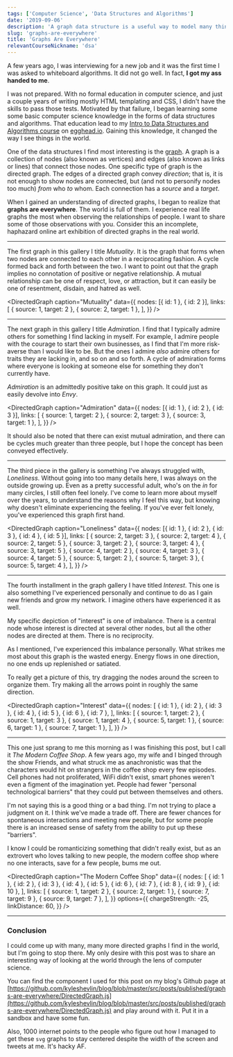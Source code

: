 ```yaml
---
tags: ['Computer Science', 'Data Structures and Algorithms']
date: '2019-09-06'
description: 'A graph data structure is a useful way to model many things in the real world. Take a look at data visualizations that show this.'
slug: 'graphs-are-everywhere'
title: 'Graphs Are Everywhere'
relevantCourseNickname: 'dsa'
---
```



A few years ago, I was interviewing for a new job and it was the first time I was asked to whiteboard algorithms. It did not go well. In fact, **I got my ass handed to me**.

I was not prepared. With no formal education in computer science, and just a couple years of writing mostly HTML templating and CSS, I didn't have the skills to pass those tests. Motivated by that failure, I began learning some some basic computer science knowledge in the forms of data structures and algorithms. That education lead to my [Intro to Data Structures and Algorithms course](https://egghead.io/courses/data-structures-and-algorithms-in-javascript/?af=8u8eik) on [egghead.io](https://egghead.io/?af=8u8eik). Gaining this knowledge, it changed the way I see things in the world.

One of the data structures I find most interesting is the [graph](<https://en.wikipedia.org/wiki/Graph_(abstract_data_type)>). A graph is a collection of nodes (also known as vertices) and edges (also known as links or lines) that connect those nodes. One specific type of graph is the directed graph. The edges of a directed graph convey _direction_; that is, it is not enough to show nodes are connected, but (and not to personify nodes too much) _from_ who _to_ whom. Each connection has a _source_ and a _target_.

When I gained an understanding of directed graphs, I began to realize that **graphs are everywhere**. The world is full of them. I experience real life graphs the most when observing the relationships of people. I want to share some of those observations with you. Consider this an incomplete, haphazard online art exhibition of directed graphs in the real world.

---

The first graph in this gallery I title _Mutuality_. It is the graph that forms when two nodes are connected to each other in a reciprocating fashion. A cycle formed back and forth between the two. I want to point out that the graph implies no connotation of positive or negative relationship. A mutual relationship can be one of respect, love, or attraction, but it can easily be one of resentment, disdain, and hatred as well.

<DirectedGraph
  caption="Mutuality"
  data={{
    nodes: [{ id: 1 }, { id: 2 }],
    links: [
      { source: 1, target: 2 },
      { source: 2, target: 1 },
    ],
  }}
/>

---

The next graph in this gallery I title _Admiration_. I find that I typically admire others for something I find lacking in myself. For example, I admire people with the courage to start their own businesses, as I find that I'm more risk-averse than I would like to be. But the ones I admire _also_ admire others for traits they are lacking in, and so on and so forth. A cycle of admiration forms where everyone is looking at someone else for something they don't currently have.

_Admiration_ is an admittedly positive take on this graph. It could just as easily devolve into _Envy_.

<DirectedGraph
  caption="Admiration"
  data={{
    nodes: [{ id: 1 }, { id: 2 }, { id: 3 }],
    links: [
      { source: 1, target: 2 },
      { source: 2, target: 3 },
      { source: 3, target: 1 },
    ],
  }}
/>

It should also be noted that there can exist mutual admiration, and there can be cycles much greater than three people, but I hope the concept has been conveyed effectively.

---

The third piece in the gallery is something I've always struggled with, _Loneliness_. Without going into too many details here, I was always on the outside growing up. Even as a pretty successful adult, who's on the _in_ for many circles, I still often feel lonely. I've come to learn more about myself over the years, to understand the reasons why I feel this way, but knowing why doesn't eliminate experiencing the feeling. If you've ever felt lonely, you've experienced this graph first hand.

<DirectedGraph
  caption="Loneliness"
  data={{
    nodes: [{ id: 1 }, { id: 2 }, { id: 3 }, { id: 4 }, { id: 5 }],
    links: [
      { source: 2, target: 3 },
      { source: 2, target: 4 },
      { source: 2, target: 5 },
      { source: 3, target: 2 },
      { source: 3, target: 4 },
      { source: 3, target: 5 },
      { source: 4, target: 2 },
      { source: 4, target: 3 },
      { source: 4, target: 5 },
      { source: 5, target: 2 },
      { source: 5, target: 3 },
      { source: 5, target: 4 },
    ],
  }}
/>

---

The fourth installment in the graph gallery I have titled _Interest_. This one is also something I've experienced personally and continue to do as I gain new friends and grow my network. I imagine others have experienced it as well.

My specific depiction of "interest" is one of imbalance. There is a central node whose interest is directed at several other nodes, but all the other nodes are directed at them. There is no reciprocity.

As I mentioned, I've experienced this imbalance personally. What strikes me most about this graph is the wasted energy. Energy flows in one direction, no one ends up replenished or satiated.

To really get a picture of this, try dragging the nodes around the screen to organize them. Try making all the arrows point in roughly the same direction.

<DirectedGraph
  caption="Interest"
  data={{
    nodes: [
      { id: 1 },
      { id: 2 },
      { id: 3 },
      { id: 4 },
      { id: 5 },
      { id: 6 },
      { id: 7 },
    ],
    links: [
      { source: 1, target: 2 },
      { source: 1, target: 3 },
      { source: 1, target: 4 },
      { source: 5, target: 1 },
      { source: 6, target: 1 },
      { source: 7, target: 1 },
    ],
  }}
/>

---

This one just sprang to me this morning as I was finishing this post, but I call it _The Modern Coffee Shop_. A few years ago, my wife and I binged through the show Friends, and what struck me as anachronistic was that the characters would hit on strangers in the coffee shop every few episodes. Cell phones had not proliferated, WiFi didn't exist, smart phones weren't even a figment of the imagination yet. People had fewer "personal technological barriers" that they could put between themselves and others.

I'm not saying this is a good thing or a bad thing. I'm not trying to place a judgment on it. I think we've made a trade off. There are fewer chances for spontaneous interactions and meeting new people, but for some people there is an increased sense of safety from the ability to put up these "barriers".

I know I could be romanticizing something that didn't really exist, but as an extrovert who loves talking to new people, the modern coffee shop where no one interacts, save for a few people, bums me out.

<DirectedGraph
  caption="The Modern Coffee Shop"
  data={{
    nodes: [
      { id: 1 },
      { id: 2 },
      { id: 3 },
      { id: 4 },
      { id: 5 },
      { id: 6 },
      { id: 7 },
      { id: 8 },
      { id: 9 },
      { id: 10 },
    ],
    links: [
      { source: 1, target: 2 },
      { source: 2, target: 1 },
      { source: 7, target: 9 },
      { source: 9, target: 7 },
    ],
  }}
  options={{
    chargeStrength: -25,
    linkDistance: 60,
  }}
/>

---

### Conclusion

I could come up with many, many more directed graphs I find in the world, but I'm going to stop there. My only desire with this post was to share an interesting way of looking at the world through the lens of computer science.

You can find the component I used for this post on my blog's Github page at [https://github.com/kyleshevlin/blog/blob/master/src/posts/published/graphs-are-everywhere/DirectedGraph.js](https://github.com/kyleshevlin/blog/blob/master/src/posts/published/graphs-are-everywhere/DirectedGraph.js) and play around with it. Put it in a sandbox and have some fun.

Also, 1000 internet points to the people who figure out how I managed to get these `svg` graphs to stay centered despite the width of the screen and tweets at me. It's hacky AF.
